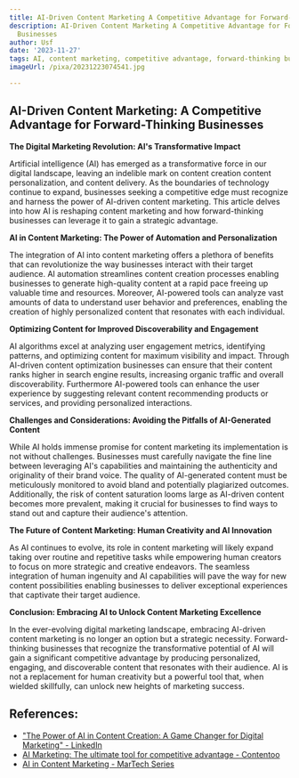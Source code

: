 ```yaml
---
title: AI-Driven Content Marketing A Competitive Advantage for Forward-Thinking Businesses
description: AI-Driven Content Marketing A Competitive Advantage for Forward-Thinking
  Businesses
author: Usf
date: '2023-11-27'
tags: AI, content marketing, competitive advantage, forward-thinking businesses
imageUrl: /pixa/20231223074541.jpg

---
```

## AI-Driven Content Marketing: A Competitive Advantage  for Forward-Thinking Businesses

**The Digital Marketing Revolution: AI's Transformative Impact**

Artificial intelligence (AI) has emerged as a  transformative force in our digital landscape, leaving  an  indelible mark on content  creation content personalization, and content delivery. As the boundaries of technology continue to expand, businesses seeking a competitive edge must recognize and harness the power of AI-driven content marketing. This article delves into how AI is reshaping content  marketing and how forward-thinking businesses can  leverage it  to gain  a strategic advantage.

**AI in Content Marketing: The  Power of Automation and Personalization**

The integration of AI into content marketing offers a plethora of  benefits that can revolutionize the way businesses interact with  their target audience. AI automation streamlines content creation processes enabling businesses to generate high-quality content  at a rapid pace freeing up valuable time and resources. Moreover, AI-powered tools can analyze vast amounts of data to understand user behavior and preferences, enabling  the  creation of highly personalized  content that resonates  with each individual.

**Optimizing Content for Improved Discoverability and Engagement**

AI algorithms excel at analyzing user  engagement metrics, identifying patterns, and optimizing content for  maximum  visibility and  impact. Through  AI-driven  content optimization businesses can ensure  that their  content ranks higher in search engine results, increasing organic traffic and overall discoverability. Furthermore AI-powered tools can enhance the user experience by suggesting relevant content recommending products or services, and providing personalized interactions.

**Challenges and Considerations: Avoiding the Pitfalls of AI-Generated Content**

While AI holds immense  promise for content marketing its implementation is not without challenges. Businesses must carefully navigate the fine line between leveraging AI's capabilities and maintaining the authenticity and  originality of their brand  voice. The  quality of AI-generated content must be meticulously monitored to  avoid bland  and potentially plagiarized outcomes. Additionally, the risk of content saturation looms large as AI-driven content becomes more prevalent, making it crucial for businesses to find  ways to stand out and capture their  audience's attention.

**The Future of Content Marketing: Human Creativity and AI Innovation**

As AI  continues to evolve, its role in content marketing will likely expand taking over routine and repetitive tasks while empowering human creators to focus on more strategic and creative endeavors.  The seamless integration of human ingenuity and AI capabilities will pave the way for new content possibilities enabling businesses to deliver exceptional experiences that captivate their target audience.

**Conclusion:  Embracing AI to Unlock  Content Marketing Excellence**

In the ever-evolving digital marketing landscape, embracing AI-driven content marketing  is no longer an option but a strategic necessity. Forward-thinking businesses that recognize  the transformative potential of AI will gain  a significant competitive advantage by producing personalized, engaging, and discoverable content that resonates with their  audience. AI is not a  replacement for human creativity but  a powerful tool  that, when wielded  skillfully, can unlock new heights of marketing success.

## References:
- ["The Power of AI in Content Creation: A Game Changer for Digital Marketing" - LinkedIn](https://www.linkedin.com/pulse/power-ai-content-creation-game-changer-digital-marketing)
- [AI Marketing: The ultimate tool for competitive advantage - Contentoo](https://contentoo.com/blog/ai-marketing-tool-for-competitive-advantage/)
- [AI in Content Marketing - MarTech Series](https://martechseries.com/mts-insights/staff-writers/ai-in-content-marketing/)
